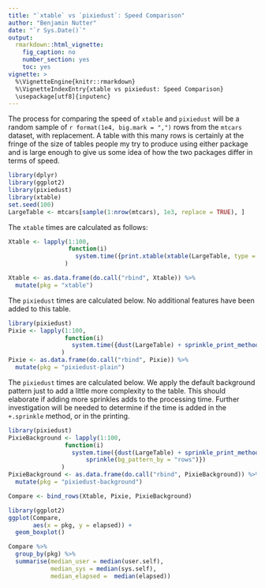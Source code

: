 ```yaml
---
title: "`xtable` vs `pixiedust`: Speed Comparison"
author: "Benjamin Nutter"
date: "`r Sys.Date()`"
output:
  rmarkdown::html_vignette:
    fig_caption: no
    number_section: yes
    toc: yes
vignette: >
  %\VignetteEngine{knitr::rmarkdown}
  %\VignetteIndexEntry{xtable vs pixiedust: Speed Comparison}
  \usepackage[utf8]{inputenc}
---
```


The process for comparing the speed of `xtable` and `pixiedust` will be a random sample of `r format(1e4, big.mark = ",")` rows from the `mtcars` dataset, with replacement.  A table with this many rows is certainly at the fringe of the size of tables people my try to produce using either package and is large enough to give us some idea of how the two packages differ in terms of speed.

```r
library(dplyr)
library(ggplot2)
library(pixiedust)
library(xtable)
set.seed(100)
LargeTable <- mtcars[sample(1:nrow(mtcars), 1e3, replace = TRUE), ]
```

The `xtable` times are calculated as follows:

```r
Xtable <- lapply(1:100,
                 function(i)
                   system.time({print.xtable(xtable(LargeTable, type = "html"), type = "html")})
                )

Xtable <- as.data.frame(do.call("rbind", Xtable)) %>%
  mutate(pkg = "xtable")
```

The `pixiedust` times are calculated below.  No additional features have been added to this table.

```r
library(pixiedust)
Pixie <- lapply(1:100,
                function(i)
                  system.time({dust(LargeTable) + sprinkle_print_method("html")})
               )
Pixie <- as.data.frame(do.call("rbind", Pixie)) %>%
  mutate(pkg = "pixiedust-plain")
```

The `pixiedust` times are calculated below.  We apply the default background pattern just to add a little more complexity to the table.  This should elaborate if adding more sprinkles adds to the processing time.  Further investigation will be needed to determine if the time is added in the `+.sprinkle` method, or in the printing.

```r
library(pixiedust)
PixieBackground <- lapply(1:100,
                function(i)
                  system.time({dust(LargeTable) + sprinkle_print_method("html") + 
                      sprinkle(bg_pattern_by = "rows")})
               )
PixieBackground <- as.data.frame(do.call("rbind", PixieBackground)) %>%
  mutate(pkg = "pixiedust-background")
```

```r
Compare <- bind_rows(Xtable, Pixie, PixieBackground)

library(ggplot2)
ggplot(Compare,
       aes(x = pkg, y = elapsed)) + 
  geom_boxplot()

Compare %>%
  group_by(pkg) %>%
  summarise(median_user = median(user.self),
            median_sys = median(sys.self),
            median_elapsed =  median(elapsed))
```
